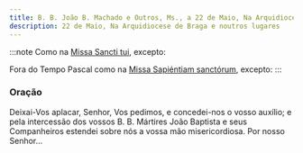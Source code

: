 ```yaml
---
title: B. B. João B. Machado e Outros, Ms., a 22 de Maio, Na Arquidiocese de Braga e noutros lugares
description: 22 de Maio, Na Arquidiocese de Braga e noutros lugares
---
```


:::note
Como na [Missa Sancti tui](/missal/comum/10martires), excepto:

Fora do Tempo Pascal como na [Missa Sapiéntiam sanctórum](/missal/comum/7muitosmartires2), excepto:
:::

### Oração

Deixai-Vos aplacar, Senhor, Vos pedimos, e concedei-nos o vosso auxílio; e
pela intercessão dos vossos B. B. Mártires João Baptista e seus
Companheiros estendei sobre nós a vossa mão misericordiosa. Por nosso
Senhor...
